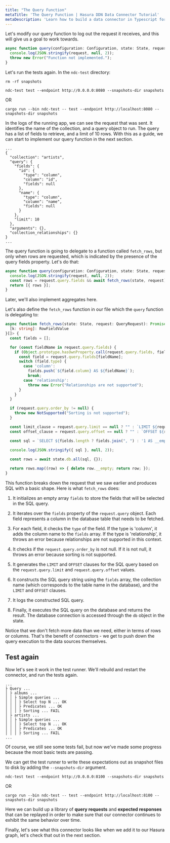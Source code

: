 ```yaml
---
title: "The Query Function"
metaTitle: 'The Query Function | Hasura DDN Data Connector Tutorial'
metaDescription: 'Learn how to build a data connector in Typescript for Hasura DDN'
---
```


Let's modify our query function to log out the request it receives, and this will give us a goal to work towards.

```typescript
async function query(configuration: Configuration, state: State, request: QueryRequest): Promise<QueryResponse> {
  console.log(JSON.stringify(request, null, 2));
  throw new Error("Function not implemented.");
}
```

Let's run the tests again. In the `ndc-test` directory:

```shell
rm -rf snapshots
```

```shell
ndc-test test --endpoint http://0.0.0.0:8080 --snapshots-dir snapshots
```

OR
```shell
cargo run --bin ndc-test -- test --endpoint http://localhost:8080 --snapshots-dir snapshots
```

In the logs of the running app, we can see the request
that was sent. It identifies the name of the collection, and a query object to run. The query has a list of fields
to retrieve, and a limit of 10 rows. With this as a guide, we can start to implement our query function in the next
section.

```text
...
{
  "collection": "artists",
  "query": {
    "fields": {
      "id": {
        "type": "column",
        "column": "id",
        "fields": null
      },
      "name": {
        "type": "column",
        "column": "name",
        "fields": null
      }
    },
    "limit": 10
  },
  "arguments": {},
  "collection_relationships": {}
}
...
```

The query function is going to delegate to a function called `fetch_rows`, but only when rows are requested, which is
indicated by the presence of the query fields property. Let's do that:

```typescript
async function query(configuration: Configuration, state: State, request: QueryRequest): Promise<QueryResponse> {
  console.log(JSON.stringify(request, null, 2));
  const rows = request.query.fields && await fetch_rows(state, request);
  return [{ rows }];
}
```

Later, we'll also implement aggregates here.

Let's also define the `fetch_rows` function in our file which the `query` function is delegating to:

```typescript
async function fetch_rows(state: State, request: QueryRequest): Promise<{
  [k: string]: RowFieldValue
}[]> {
  const fields = [];

  for (const fieldName in request.query.fields) {
    if (Object.prototype.hasOwnProperty.call(request.query.fields, fieldName)) {
      const field = request.query.fields[fieldName];
      switch (field.type) {
        case 'column':
          fields.push(`${field.column} AS ${fieldName}`);
          break;
        case 'relationship':
          throw new Error("Relationships are not supported");
      }
    }
  }

  if (request.query.order_by != null) {
    throw new NotSupported("Sorting is not supported");
  }

  const limit_clause = request.query.limit == null ? "" : `LIMIT ${request.query.limit}`;
  const offset_clause = request.query.offset == null ? "" : `OFFSET ${request.query.offset}`;

  const sql = `SELECT ${fields.length ? fields.join(", ") : '1 AS __empty'} FROM ${request.collection} ${limit_clause} ${offset_clause}`;

  console.log(JSON.stringify({ sql }, null, 2));
  
  const rows = await state.db.all(sql, {});

  return rows.map((row) => { delete row.__empty; return row; });
}
```

This function breaks down the request that we saw earlier and produces SQL with a basic shape. Here is what `fetch_rows` 
does: 

1. It initializes an empty array `fields` to store the fields that will be selected in the SQL query.

2. It iterates over the `fields` property of the `request.query` object. Each field represents a column in the database 
table that needs to be fetched.

3. For each field, it checks the `type` of the field. If the type is 'column', it adds the column name to the `fields` 
array. If the type is 'relationship', it throws an error because relationships are not supported in this context.

4. It checks if the `request.query.order_by` is not null. If it is not null, it throws an error because sorting is 
not supported.

5. It generates the `LIMIT` and `OFFSET` clauses for the SQL query based on the `request.query.limit` and 
`request.query.offset` values.

6. It constructs the SQL query string using the `fields` array, the collection name (which corresponds to the table 
name in the database), and the `LIMIT` and `OFFSET` clauses.

7. It logs the constructed SQL query.

8. Finally, it executes the SQL query on the database and returns the result. The database connection is accessed 
through the `db` object in the state.

Notice that we don't fetch more data than we need, either in terms of rows or columns. That's the benefit of 
connectors - we get to push down the query execution to the data sources themselves.


## Test again

Now let's see it work in the test runner. We'll rebuild and restart the connector, and run the tests again.

```text
...
├ Query ...
│ ├ albums ...
│ │ ├ Simple queries ...
│ │ │ ├ Select top N ... OK
│ │ │ ├ Predicates ... OK
│ │ │ ├ Sorting ... FAIL
│ ├ artists ...
│ │ ├ Simple queries ...
│ │ │ ├ Select top N ... OK
│ │ │ ├ Predicates ... OK
│ │ │ ├ Sorting ... FAIL
...
```

[//]: # (TODO - why are predicates passing here? They have not been implemented)

Of course, we still see some tests fail, but now we've made some progress because the most basic tests are passing.

We can get the test runner to write these expectations out as snapshot files to disk by adding the `--snapshots-dir` 
argument.

```shell
ndc-test test --endpoint http://0.0.0.0:8100 --snapshots-dir snapshots
```

OR
```shell
cargo run --bin ndc-test -- test --endpoint http://localhost:8100 --snapshots-dir snapshots
```

Here we can build up a library of **query requests** and **expected responses** that can be replayed in order to make 
sure that our connector continues to exhibit the same behavior over time.

Finally, let's see what this connector looks like when we add it to our Hasura graph, let's check that out in the 
next section. 

